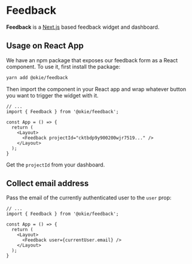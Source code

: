 # Feedback

**Feedback** is a [Next.js](https://nextjs.org) based feedback widget and dashboard.

## Usage on React App

We have an npm package that exposes our feedback form as a React component. To use it, first install the package:

```bash
yarn add @okie/feedback
```

Then import the component in your React app and wrap whatever button you want to trigger the widget with it. 

```tsx
// ...
import { Feedback } from '@okie/feedback';

const App = () => {
  return (
    <Layout>
      <Feedback projectId="cktbdp9y900200wjr7519..." />
    </Layout>
  );
}
```

Get the `projectId` from your dashboard.

## Collect email address

Pass the email of the currently authenticated user to the `user` prop:

```tsx
// ...
import { Feedback } from '@okie/feedback';

const App = () => {
  return (
    <Layout>
      <Feedback user={currentUser.email} />
    </Layout>
  );
}
```
